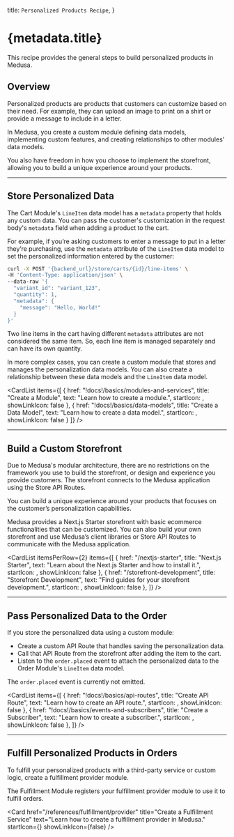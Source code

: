 
  title: `Personalized Products Recipe`,
}

# {metadata.title}

This recipe provides the general steps to build personalized products in Medusa.

## Overview

Personalized products are products that customers can customize based on their need. For example, they can upload an image to print on a shirt or provide a message to include in a letter.

In Medusa, you create a custom module defining data models, implementing custom features, and creating relationships to other modules' data models.

You also have freedom in how you choose to implement the storefront, allowing you to build a unique experience around your products.

---

## Store Personalized Data

The Cart Module's `LineItem` data model has a `metadata` property that holds any custom data. You can pass the customer's customization in the request body's `metadata` field when adding a product to the cart.

For example, if you’re asking customers to enter a message to put in a letter they’re purchasing, use the `metadata` attribute of the `LineItem` data model to set the personalized information entered by the customer:

```bash
curl -X POST '{backend_url}/store/carts/{id}/line-items' \
-H 'Content-Type: application/json' \
--data-raw '{
  "variant_id": "variant_123",
  "quantity": 1,
  "metadata": {
    "message": "Hello, World!"
  }
}'
```

<Note>

Two line items in the cart having different `metadata` attributes are not considered the same item. So, each line item is managed separately and can have its own quantity.

</Note>

In more complex cases, you can create a custom module that stores and manages the personalization data models. You can also create a relationship between these data models and the `LineItem` data model.

<CardList items={[
  {
    href: "!docs!/basics/modules-and-services",
    title: "Create a Module",
    text: "Learn how to create a module.",
    startIcon: <AcademicCapSolid />,
    showLinkIcon: false
  },
  {
    href: "!docs!/basics/data-models",
    title: "Create a Data Model",
    text: "Learn how to create a data model.",
    startIcon: <AcademicCapSolid />,
    showLinkIcon: false
  }
]} />

---

## Build a Custom Storefront

Due to Medusa's modular architecture, there are no restrictions on the framework you use to build the storefront, or design and experience you provide customers. The storefront connects to the Medusa application using the Store API Routes.

You can build a unique experience around your products that focuses on the customer’s personalization capabilities.

Medusa provides a Next.js Starter storefront with basic ecommerce functionalities that can be customized. You can also build your own storefront and use Medusa’s client libraries or Store API Routes to communicate with the Medusa application.

<CardList itemsPerRow={2} items={[
  {
    href: "/nextjs-starter",
    title: "Next.js Starter",
    text: "Learn about the Next.js Starter and how to install it.",
    startIcon: <NextJs />,
    showLinkIcon: false
  },
  {
    href: "/storefront-development",
    title: "Storefront Development",
    text: "Find guides for your storefront development.",
    startIcon: <AcademicCapSolid />,
    showLinkIcon: false
  },
]} />

---

## Pass Personalized Data to the Order

If you store the personalized data using a custom module:

- Create a custom API Route that handles saving the personalization data.
- Call that API Route from the storefront after adding the item to the cart.
- Listen to the `order.placed` event to attach the personalized data to the Order Module's `LineItem` data model.

<Note type="soon">

The `order.placed` event is currently not emitted.

</Note>

<CardList items={[
  {
    href: "!docs!/basics/api-routes",
    title: "Create API Route",
    text: "Learn how to create an API route.",
    startIcon: <AcademicCapSolid />,
    showLinkIcon: false
  },
  {
    href: "!docs!/basics/events-and-subscribers",
    title: "Create a Subscriber",
    text: "Learn how to create a subscriber.",
    startIcon: <AcademicCapSolid />,
    showLinkIcon: false
  },
]} />

---

## Fulfill Personalized Products in Orders

To fulfill your personalized products with a third-party service or custom logic, create a fulfillment provider module.

The Fulfillment Module registers your fulfillment provider module to use it to fulfill orders.

<Card
  href="/references/fulfillment/provider"
  title="Create a Fulfillment Service"
  text="Learn how to create a fulfillment provider in Medusa."
  startIcon={<AcademicCapSolid />}
  showLinkIcon={false}
/>
